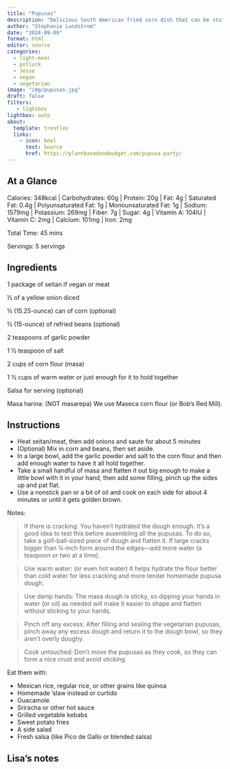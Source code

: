 ```yaml
---
title: "Pupusas"
description: "Delicious South American fried corn dish that can be stuffed with anything"
author: "Stephanie Lundstrom"
date: "2024-09-09"
format: html
editor: source
categories:
  - light-meal
  - potluck
  - Jesse
  - vegan
  - vegetarian
image: "img/pupusas.jpg"
draft: false
filters:
   - lightbox
lightbox: auto
about:
  template: trestles
  links:
    - icon: bowl
      text: Source
      href: https://plantbasedonabudget.com/pupusa-party/
---
```


## At a Glance

Calories: 348kcal | Carbohydrates: 60g | Protein: 20g | Fat: 4g | Saturated Fat: 0.4g | Polyunsaturated Fat: 1g | Monounsaturated Fat: 1g | Sodium: 1579mg | Potassium: 269mg | Fiber: 7g | Sugar: 4g | Vitamin A: 104IU | Vitamin C: 2mg | Calcium: 101mg | Iron: 2mg

Total Time: 45 mins

Servings: 5 servings

## Ingredients

1 package of seitan if vegan or meat

½ of a yellow onion diced 

½ (15.25-ounce) can of corn (optional)

½ (15-ounce) of refried beans (optional)

2 teaspoons of garlic powder

1 ½ teaspoon of salt

2 cups of corn flour (masa)

1 ½ cups of warm water or just enough for it to hold together

Salsa for serving (optional)

Masa harina: (NOT masarepa) We use Maseca corn flour (or Bob’s Red Mill).

## Instructions

- Heat seitan/meat, then add onions and saute for about 5 minutes
- (Optional) Mix in corn and beans, then set aside.
- In a large bowl, add the garlic powder and salt to the corn flour and then add enough water to have it all hold together.
- Take a small handful of masa and flatten it out big enough to make a little bowl with it in your hand, then add some filling, pinch up the sides up and pat flat.
- Use a nonstick pan or a bit of oil and cook on each side for about 4 minutes or until it gets golden brown.

Notes: 

> If there is cracking: You haven’t hydrated the dough enough. It’s a good idea to test this before assembling all the pupusas. To do so, take a golf-ball-sized piece of dough and flatten it. If large cracks bigger than ¼-inch form around the edges—add more water (a teaspoon or two at a time).

> Use warm water: (or even hot water) It helps hydrate the flour better than cold water for less cracking and more tender homemade pupusa dough.

> Use damp hands: The masa dough is sticky, so dipping your hands in water (or oil) as needed will make it easier to shape and flatten without sticking to your hands.

> Pinch off any excess: After filling and sealing the vegetarian pupusas, pinch away any excess dough and return it to the dough bowl, so they aren’t overly doughy.

> Cook untouched: Don’t move the pupusas as they cook, so they can form a nice crust and avoid sticking.

Eat them with: 

- Mexican rice, regular rice, or other grains like quinoa
- Homemade ‘slaw instead or curtido
- Guacamole
- Sriracha or other hot sauce
- Grilled vegetable kebabs
- Sweet potato fries
- A side salad
- Fresh salsa (like Pico de Gallo or blended salsa)

## Lisa's notes